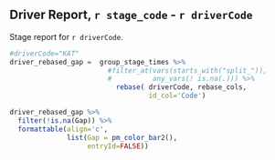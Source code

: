 ## Driver Report, `r stage_code`  - `r driverCode`

Stage report for `r driverCode`.

```r
#driverCode="KAT"
driver_rebased_gap =  group_stage_times %>%
                        #filter_at(vars(starts_with("split_")),
                        #          any_vars(! is.na(.))) %>% 
                          rebase( driverCode, rebase_cols,
                                  id_col='Code')

driver_rebased_gap %>%
  filter(!is.na(Gap)) %>%
  formattable(align='c',
              list(Gap = pm_color_bar2(),
                   entryId=FALSE))
```